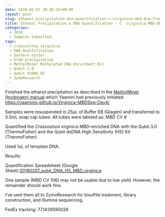 ```yaml
---
date: 2018-02-07 20:36:23+00:00
layout: post
slug: ethanol-precipitation-dna-quantification-c-virginica-mbd-dna-from-yaamini
title: Ethanol Precipitation & DNA Quantification - C. virginica MBD DNA from Yaamini
categories:
  - 2018
  - Samples Submitted
tags:
  - Crassostrea virginica
  - DNA Quantification
  - Eastern oyster
  - EtOH precipitation
  - MethylMiner Methylated DNA Enrichment Kit
  - Qubit 3.0
  - Qubit dsDNA HS
  - ZymoResearch
---
```


Finished the ethanol precipitation as described in the [MethylMiner (Invitrogen) manual](https://github.com/RobertsLab/resources/blob/master/protocols/Commercial_Protocols/Invitrogen_MethylMiner_Manual.pdf) which Yaamini had previously initiated: [https://yaaminiv.github.io/Virginica-MBDSeq-Day4/](https://yaaminiv.github.io/Virginica-MBDSeq-Day4/)

Samples were resuspended in 25μL of Buffer EB (Qiagen) and transferred to 0.5mL snap cap tubes. All tubes were labeled as: MBD CV #

Quantified the _Crassostrea virginica_ MBD-enriched DNA with the Qubit 3.0 (ThermoFisher) and the Qubit dsDNA High Sensitivity (HS) Kit (ThermoFisher).

Used 1uL of template DNA.

Results:

Quantification Spreadsheet (Google Sheet):[20180207_qubit_DNA_HS_MBD_virginica](https://docs.google.com/spreadsheets/d/1p13VsqTMrynvWIfokPVAwqaL78_GA6QtTZ0NAgLVfSI/edit?usp=sharing)

One sample (MBD CV 106) may not be usable due to low yield. However, the remainder should work fine.

I've sent them all to ZymoResearch for bisulfite treatment, library construction, and Illumina sequencing.

FedEx tracking: 771429590026
